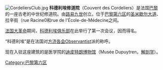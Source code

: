 [[Image:CordeliersClub.jpg|thumb]]
'''科德利埃修道院'''（Couvent des Cordeliers）是法国[[巴黎|巴黎]]的一座古老的中世纪修道院。由[[路易九世_(法兰西)|路易九世]]创立。位于[[巴黎第六区|巴黎第六区]]的[[圣米歇尔大道|圣米歇尔大道]]、拉辛街（rue Racine0和rue de l'École-de-Médecine之间。

[[法国大革命|法国大革命]]期间，[[科德利埃俱乐部|科德利埃俱乐部]]在此举行了第一次会议，因而得名。

“科德利埃”是在法国对[[方济各会|方济各会]]Observantist派的称呼。

现在入驻这座建筑的是医学院的[[迪皮特朗博物馆|迪皮特朗博物馆]]（Musée Dupuytren，[[解剖学|解剖学]]）。

{{commons|Category:Couvent des Cordeliers}}

{{coord|48|51|02|N|02|20|28.69|E|type:landmark_scale:1000_source:frwiki|display=title}}

[[Category:巴黎第六区|Category:巴黎第六区]]